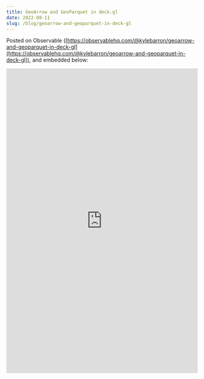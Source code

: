 ```yaml
---
title: GeoArrow and GeoParquet in deck.gl
date: 2022-08-11
slug: /blog/geoarrow-and-geoparquet-in-deck-gl
---
```


Posted on Observable ([https://observablehq.com/@kylebarron/geoarrow-and-geoparquet-in-deck-gl](https://observablehq.com/@kylebarron/geoarrow-and-geoparquet-in-deck-gl)), and embedded below:

<iframe
  width="100%"
  height="800"
  frameborder="0"
  src="https://observablehq.com/embed/@kylebarron/geoarrow-and-geoparquet-in-deck-gl?cell=*"
></iframe>
